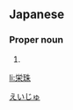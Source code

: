 ==Japanese==
{{ja-kanjitab|栄|珠}}

===Proper noun===
{{ja-pos|proper|えいじゅ}}

# {{given name|male|lang=ja}}

[[Category:Japanese male given names|えいじゅ]]

[[li:栄珠]]